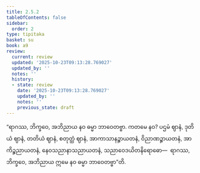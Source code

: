 ```yaml
---
title: 2.5.2
tableOfContents: false
sidebar:
  order: 2
type: tipitaka
basket: su
book: a9
review:
  current: review
  updated: '2025-10-23T09:13:28.769027'
  updated_by: ''
  notes: ''
  history:
  - state: review
    date: '2025-10-23T09:13:28.769027'
    updated_by: ''
    notes: ''
    previous_state: draft
---
```



<ReviewStatus review={frontmatter.review} showDetails={true} />

<HypothesisAnnotation frontmatter={frontmatter} />

<DynamicBreadcrumb />

<Division number="94" book="a9" e="ch" v="17" p="256">

<Paragraph number="489" book="a9">
“ရာဂဿ, ဘိက္ခဝေ, အဘိညာယ နဝ ဓမ္မာ ဘာဝေတဗ္ဗာ. ကတမေ နဝ? ပဌမံ ဈာနံ, ဒုတိယံ ဈာနံ, တတိယံ ဈာနံ, စတုတ္ထံ ဈာနံ, အာကာသာနဉ္စာယတနံ, ဝိညာဏဉ္စာယတနံ, အာကိဉ္စညာယတနံ, နေဝသညာနာသညာယတနံ, သညာဝေဒယိတနိရောဓော—  ရာဂဿ, ဘိက္ခဝေ, အဘိညာယ ဣမေ နဝ ဓမ္မာ ဘာဝေတဗ္ဗာ”တိ.
</Paragraph>
</Division>